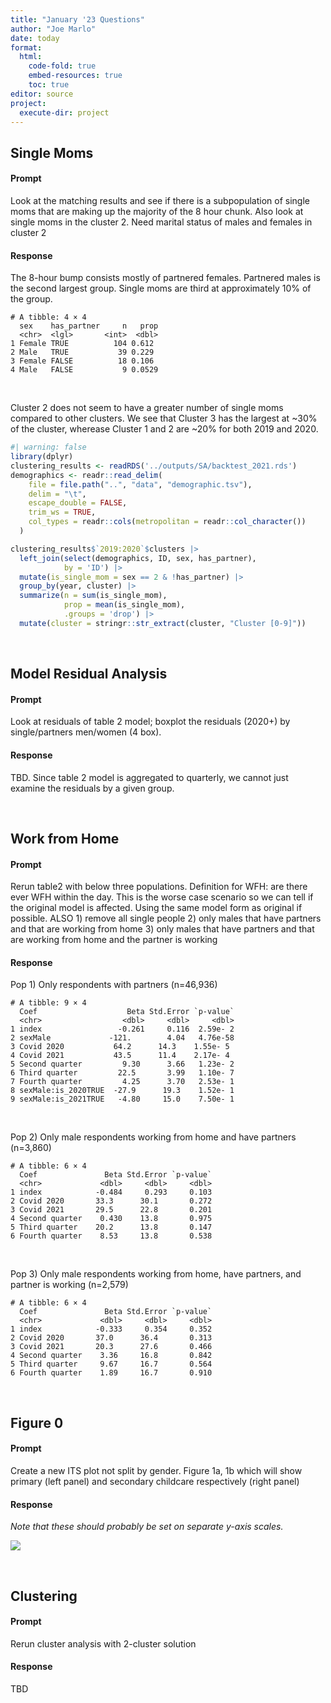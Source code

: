 ```yaml
---
title: "January '23 Questions"
author: "Joe Marlo"
date: today
format: 
  html:
    code-fold: true
    embed-resources: true
    toc: true
editor: source
project:
  execute-dir: project
---
```


## Single Moms

#### Prompt

Look at the matching results and see if there is a subpopulation of single moms that are making up the majority of the 8 hour chunk. Also look at single moms in the cluster 2. Need marital status of males and females in cluster 2

#### Response

The 8-hour bump consists mostly of partnered females. Partnered males is the second largest group. Single moms are third at approximately 10% of the group.

<!-- Work in analysis/matching.R line 204 -->

    # A tibble: 4 × 4
      sex    has_partner     n   prop
      <chr>  <lgl>       <int>  <dbl>
    1 Female TRUE          104 0.612 
    2 Male   TRUE           39 0.229 
    3 Female FALSE          18 0.106 
    4 Male   FALSE           9 0.0529

<br>

Cluster 2 does not seem to have a greater number of single moms compared to other clusters. We see that Cluster 3 has the largest at \~30% of the cluster, wherease Cluster 1 and 2 are \~20% for both 2019 and 2020.

```r
#| warning: false
library(dplyr)
clustering_results <- readRDS('../outputs/SA/backtest_2021.rds')
demographics <- readr::read_delim(
    file = file.path("..", "data", "demographic.tsv"),
    delim = "\t",
    escape_double = FALSE,
    trim_ws = TRUE,
    col_types = readr::cols(metropolitan = readr::col_character())
  )

clustering_results$`2019:2020`$clusters |> 
  left_join(select(demographics, ID, sex, has_partner),
            by = 'ID') |> 
  mutate(is_single_mom = sex == 2 & !has_partner) |> 
  group_by(year, cluster) |> 
  summarize(n = sum(is_single_mom),
            prop = mean(is_single_mom),
            .groups = 'drop') |> 
  mutate(cluster = stringr::str_extract(cluster, "Cluster [0-9]"))
```

<br>

## Model Residual Analysis

#### Prompt

Look at residuals of table 2 model; boxplot the residuals (2020+) by single/partners men/women (4 box).

#### Response

TBD. Since table 2 model is aggregated to quarterly, we cannot just examine the residuals by a given group.

<br>

## Work from Home

#### Prompt

Rerun table2 with below three populations. Definition for WFH: are there ever WFH within the day. This is the worse case scenario so we can tell if the original model is affected. Using the same model form as original if possible. ALSO 1) remove all single people 2) only males that have partners and that are working from home 3) only males that have partners and that are working from home and the partner is working

#### Response

<!-- Work in analysis/timeseries.R line 87 -->

Pop 1) Only respondents with partners (n=46,936)

    # A tibble: 9 × 4
      Coef                    Beta Std.Error `p-value`
      <chr>                  <dbl>     <dbl>     <dbl>
    1 index                 -0.261     0.116  2.59e- 2
    2 sexMale             -121.        4.04   4.76e-58
    3 Covid 2020           64.2      14.3    1.55e- 5
    4 Covid 2021           43.5      11.4    2.17e- 4
    5 Second quarter         9.30      3.66   1.23e- 2
    6 Third quarter         22.5       3.99   1.10e- 7
    7 Fourth quarter         4.25      3.70   2.53e- 1
    8 sexMale:is_2020TRUE  -27.9      19.3    1.52e- 1
    9 sexMale:is_2021TRUE   -4.80     15.0    7.50e- 1

<br>

Pop 2) Only male respondents working from home and have partners (n=3,860)

    # A tibble: 6 × 4
      Coef               Beta Std.Error `p-value`
      <chr>             <dbl>     <dbl>     <dbl>
    1 index            -0.484     0.293     0.103
    2 Covid 2020       33.3      30.1       0.272
    3 Covid 2021       29.5      22.8       0.201
    4 Second quarter    0.430    13.8       0.975
    5 Third quarter    20.2      13.8       0.147
    6 Fourth quarter    8.53     13.8       0.538

<br>

Pop 3) Only male respondents working from home, have partners, and partner is working (n=2,579)

    # A tibble: 6 × 4
      Coef               Beta Std.Error `p-value`
      <chr>             <dbl>     <dbl>     <dbl>
    1 index            -0.333     0.354     0.352
    2 Covid 2020       37.0      36.4       0.313
    3 Covid 2021       20.3      27.6       0.466
    4 Second quarter    3.36     16.8       0.842
    5 Third quarter     9.67     16.7       0.564
    6 Fourth quarter    1.89     16.7       0.910

<br>

## Figure 0

#### Prompt

Create a new ITS plot not split by gender. Figure 1a, 1b which will show primary (left panel) and secondary childcare respectively (right panel)

#### Response

*Note that these should probably be set on separate y-axis scales.*

<!-- Work in analysis/timeseries.R line 647 -->

![](images/childcare_timeseries.png)

<br>

## Clustering

#### Prompt

Rerun cluster analysis with 2-cluster solution

#### Response

TBD
